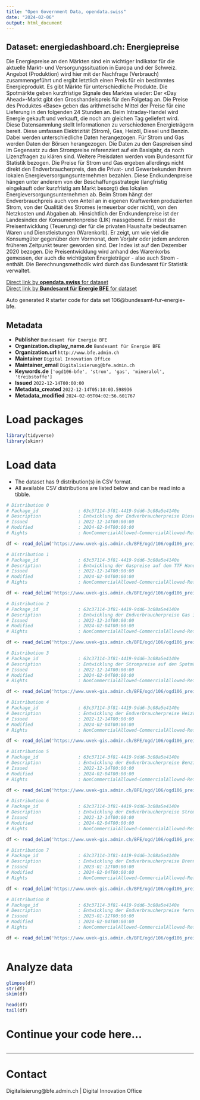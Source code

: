 ```yaml
---
title: "Open Government Data, opendata.swiss"
date: "2024-02-06"
output: html_document
---
```


## Dataset: energiedashboard.ch: Energiepreise

Die Energiepreise an den Märkten sind ein wichtiger Indikator für die aktuelle Markt- und Versorgungssituation in Europa und der Schweiz. Angebot (Produktion) wird hier mit der Nachfrage (Verbrauch) zusammengeführt und ergibt letztlich einen Preis für ein bestimmtes Energieprodukt. Es gibt Märkte für unterschiedliche Produkte. Die Spotmärkte geben kurzfristige Signale des Marktes wieder: Der «Day Ahead»-Markt gibt den Grosshandelspreis für den Folgetag an. Die Preise des Produktes «Base» geben das arithmetische Mittel der Preise für eine Lieferung in den folgenden 24 Stunden an. Beim Intraday-Handel wird Energie gekauft und verkauft, die noch am gleichen Tag geliefert wird. Diese Datensammlung stellt Informationen zu verschiedenen Energieträgern bereit. Diese umfassen Elektrizität (Strom), Gas, Heizöl, Diesel und Benzin. Dabei werden unterschiedliche Daten herangezogen. Für Strom und Gas werden Daten der Börsen herangezogen. Die Daten zu den Gaspreisen sind im Gegensatz zu den Strompreise referenziert auf ein Basisjahr, da noch Lizenzfragen zu klären sind. Weitere Preisdaten werden vom Bundesamt für Statistik bezogen. Die Preise für Strom und Gas ergeben allerdings nicht direkt den Endverbraucherpreis, den die Privat- und Gewerbekunden ihrem lokalen Energieversorgungsunternehmen bezahlen. Diese Endkundenpreise hängen unter anderem von der Beschaffungsstrategie (langfristig eingekauft oder kurzfristig am Markt besorgt) des lokalen Energieversorgungsunternehmen ab. Beim Strom hängt der Endverbrauchpreis auch vom Anteil an in eigenen Kraftwerken produzierten Strom, von der Qualität des Stromes (erneuerbar oder nicht), von den Netzkosten und Abgaben ab. Hinsichtlich der Endkundenpreise ist der Landesindex der Konsumentenpreise (LIK) massgebend. Er misst die Preisentwicklung (Teuerung) der für die privaten Haushalte bedeutsamen Waren und Dienstleistungen (Warenkorb). Er zeigt, um wie viel die Konsumgüter gegenüber dem Vormonat, dem Vorjahr oder jedem anderen früheren Zeitpunkt teurer geworden sind. Der Index ist auf den Dezember 2020 bezogen. Die Preisentwicklung wird anhand des Warenkorbs gemessen, der auch die wichtigsten Energieträger - also auch Strom - enthält. Die Berechnungsmethodik wird durch das Bundesamt für Statistik verwaltet.

[Direct link by **opendata.swiss** for dataset](https://opendata.swiss/de/dataset/energiedashboard-ch-energiepreise)<br>
[Direct link by **Bundesamt für Energie BFE** for dataset](https://energiedashboard.ch)

Auto generated R starter code for data set 106@bundesamt-fur-energie-bfe.

## Metadata

- **Publisher** `Bundesamt für Energie BFE`
- **Organization.display_name.de** `Bundesamt für Energie BFE`
- **Organization.url** `http://www.bfe.admin.ch`
- **Maintainer** `Digital Innovation Office`
- **Maintainer_email** `Digitalisierung@bfe.admin.ch`
- **Keywords.de** `['ogd106-bfe', 'strom', 'gas', 'mineralol', 'treibstoffe']`
- **Issued** `2022-12-14T00:00:00`
- **Metadata_created** `2022-12-14T05:10:03.598936`
- **Metadata_modified** `2024-02-05T04:02:56.601767`


# Load packages

```r

library(tidyverse)
library(skimr)

```

# Load data

-   The dataset has 9 distribution(s) in CSV format.
-   All available CSV distributions are listed below and can be read into a tibble.

```r

# Distribution 0
# Package_id               : 63c37114-3f81-4419-9dd6-3c08a5e4140e
# Description              : Entwicklung der Endverbraucherpreise Diesel gemäss Landesindex der Konsumentenpreise in der Schweiz
# Issued                   : 2022-12-14T00:00:00
# Modified                 : 2024-02-04T00:00:00
# Rights                   : NonCommercialAllowed-CommercialAllowed-ReferenceRequired

df <- read_delim('https://www.uvek-gis.admin.ch/BFE/ogd/106/ogd106_preise_diesel.csv')

# Distribution 1
# Package_id               : 63c37114-3f81-4419-9dd6-3c08a5e4140e
# Description              : Entwicklung der Gaspreise auf dem TTF Handelspunkt für den Folgemonat, also die Gaspreise im Einkauf für die Lieferung im kommenden Monat. Die Preise sind indexiert auf den Durchschnittspreis 2019-2020.
# Issued                   : 2022-12-14T00:00:00
# Modified                 : 2024-02-04T00:00:00
# Rights                   : NonCommercialAllowed-CommercialAllowed-ReferenceRequired

df <- read_delim('https://www.uvek-gis.admin.ch/BFE/ogd/106/ogd106_preise_gas_boerse.csv')

# Distribution 2
# Package_id               : 63c37114-3f81-4419-9dd6-3c08a5e4140e
# Description              : Entwicklung der Endverbraucherpreise Gas indexiert gemäss Landesindex der Konsumentenpreise in der Schweiz. Basis sind die Preise im Dezember 2020 (=100)
# Issued                   : 2022-12-14T00:00:00
# Modified                 : 2024-02-04T00:00:00
# Rights                   : NonCommercialAllowed-CommercialAllowed-ReferenceRequired

df <- read_delim('https://www.uvek-gis.admin.ch/BFE/ogd/106/ogd106_preise_gas_endverbrauch.csv')

# Distribution 3
# Package_id               : 63c37114-3f81-4419-9dd6-3c08a5e4140e
# Description              : Entwicklung der Strompreise auf den Spotmärkten für «day ahead» Preise, also die Strompreise im Einkauf für den Konsum morgen.
# Issued                   : 2022-12-14T00:00:00
# Modified                 : 2024-02-04T00:00:00
# Rights                   : NonCommercialAllowed-CommercialAllowed-ReferenceRequired

df <- read_delim('https://www.uvek-gis.admin.ch/BFE/ogd/106/ogd106_preise_strom_boerse.csv')

# Distribution 4
# Package_id               : 63c37114-3f81-4419-9dd6-3c08a5e4140e
# Description              : Entwicklung der Endverbraucherpreise Heizöl indexiert gemäss Landesindex der Konsumentenpreise in der Schweiz. Basis sind die Preise im Dezember 2020 (=100)
# Issued                   : 2022-12-14T00:00:00
# Modified                 : 2024-02-04T00:00:00
# Rights                   : NonCommercialAllowed-CommercialAllowed-ReferenceRequired

df <- read_delim('https://www.uvek-gis.admin.ch/BFE/ogd/106/ogd106_preise_heizol.csv')

# Distribution 5
# Package_id               : 63c37114-3f81-4419-9dd6-3c08a5e4140e
# Description              : Entwicklung der Endverbraucherpreise Benzin indexiert gemäss Landesindex der Konsumentenpreise in der Schweiz. Basis sind die Preise im Dezember 2020 (=100)
# Issued                   : 2022-12-14T00:00:00
# Modified                 : 2024-02-04T00:00:00
# Rights                   : NonCommercialAllowed-CommercialAllowed-ReferenceRequired

df <- read_delim('https://www.uvek-gis.admin.ch/BFE/ogd/106/ogd106_preise_benzin.csv')

# Distribution 6
# Package_id               : 63c37114-3f81-4419-9dd6-3c08a5e4140e
# Description              : Entwicklung der Endverbraucherpreise Strom indexiert gemäss Landesindex der Konsumentenpreise in der Schweiz. Basis sind die Preise im Dezember 2020 (=100)
# Issued                   : 2022-12-14T00:00:00
# Modified                 : 2024-02-04T00:00:00
# Rights                   : NonCommercialAllowed-CommercialAllowed-ReferenceRequired

df <- read_delim('https://www.uvek-gis.admin.ch/BFE/ogd/106/ogd106_preise_strom_endverbrauch.csv')

# Distribution 7
# Package_id               : 63c37114-3f81-4419-9dd6-3c08a5e4140e
# Description              : Entwicklung der Endverbraucherpreise Brennholz gemäss Landesindex der Konsumentenpreise in der Schweiz
# Issued                   : 2023-01-12T00:00:00
# Modified                 : 2024-02-04T00:00:00
# Rights                   : NonCommercialAllowed-CommercialAllowed-ReferenceRequired

df <- read_delim('https://www.uvek-gis.admin.ch/BFE/ogd/106/ogd106_preise_brennholz.csv')

# Distribution 8
# Package_id               : 63c37114-3f81-4419-9dd6-3c08a5e4140e
# Description              : Entwicklung der Endverbraucherpreise fernwärme gemäss Landesindex der Konsumentenpreise in der Schweiz
# Issued                   : 2023-01-12T00:00:00
# Modified                 : 2024-02-04T00:00:00
# Rights                   : NonCommercialAllowed-CommercialAllowed-ReferenceRequired

df <- read_delim('https://www.uvek-gis.admin.ch/BFE/ogd/106/ogd106_preise_fernwaerme.csv')



```

# Analyze data

```r

glimpse(df)
str(df)
skim(df)

head(df)
tail(df)

```

# Continue your code here...

```r

```

------------------------------------------------------------------------

# Contact

Digitalisierung@bfe.admin.ch | Digital Innovation Office
